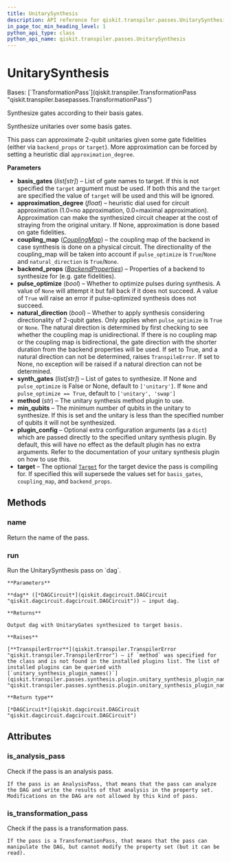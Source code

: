 ```yaml
---
title: UnitarySynthesis
description: API reference for qiskit.transpiler.passes.UnitarySynthesis
in_page_toc_min_heading_level: 1
python_api_type: class
python_api_name: qiskit.transpiler.passes.UnitarySynthesis
---
```


# UnitarySynthesis

<Class id="qiskit.transpiler.passes.UnitarySynthesis" github="https://github.com/qiskit/qiskit/tree/stable/0.24/qiskit/transpiler/passes/synthesis/unitary_synthesis.py" signature="UnitarySynthesis(*args, **kwargs)">
  Bases: [`TransformationPass`](qiskit.transpiler.TransformationPass "qiskit.transpiler.basepasses.TransformationPass")

  Synthesize gates according to their basis gates.

  Synthesize unitaries over some basis gates.

  This pass can approximate 2-qubit unitaries given some gate fidelities (either via `backend_props` or `target`). More approximation can be forced by setting a heuristic dial `approximation_degree`.

  **Parameters**

  *   **basis\_gates** (*list\[str]*) – List of gate names to target. If this is not specified the `target` argument must be used. If both this and the `target` are specified the value of `target` will be used and this will be ignored.
  *   **approximation\_degree** (*float*) – heuristic dial used for circuit approximation (1.0=no approximation, 0.0=maximal approximation). Approximation can make the synthesized circuit cheaper at the cost of straying from the original unitary. If None, approximation is done based on gate fidelities.
  *   **coupling\_map** ([*CouplingMap*](qiskit.transpiler.CouplingMap "qiskit.transpiler.CouplingMap")) – the coupling map of the backend in case synthesis is done on a physical circuit. The directionality of the coupling\_map will be taken into account if `pulse_optimize` is `True`/`None` and `natural_direction` is `True`/`None`.
  *   **backend\_props** ([*BackendProperties*](qiskit.providers.models.BackendProperties "qiskit.providers.models.BackendProperties")) – Properties of a backend to synthesize for (e.g. gate fidelities).
  *   **pulse\_optimize** (*bool*) – Whether to optimize pulses during synthesis. A value of `None` will attempt it but fall back if it does not succeed. A value of `True` will raise an error if pulse-optimized synthesis does not succeed.
  *   **natural\_direction** (*bool*) – Whether to apply synthesis considering directionality of 2-qubit gates. Only applies when `pulse_optimize` is `True` or `None`. The natural direction is determined by first checking to see whether the coupling map is unidirectional. If there is no coupling map or the coupling map is bidirectional, the gate direction with the shorter duration from the backend properties will be used. If set to True, and a natural direction can not be determined, raises `TranspileError`. If set to None, no exception will be raised if a natural direction can not be determined.
  *   **synth\_gates** (*list\[str]*) – List of gates to synthesize. If None and `pulse_optimize` is False or None, default to `['unitary']`. If `None` and `pulse_optimize == True`, default to `['unitary', 'swap']`
  *   **method** (*str*) – The unitary synthesis method plugin to use.
  *   **min\_qubits** – The minimum number of qubits in the unitary to synthesize. If this is set and the unitary is less than the specified number of qubits it will not be synthesized.
  *   **plugin\_config** – Optional extra configuration arguments (as a `dict`) which are passed directly to the specified unitary synthesis plugin. By default, this will have no effect as the default plugin has no extra arguments. Refer to the documentation of your unitary synthesis plugin on how to use this.
  *   **target** – The optional [`Target`](qiskit.transpiler.Target "qiskit.transpiler.Target") for the target device the pass is compiling for. If specified this will supersede the values set for `basis_gates`, `coupling_map`, and `backend_props`.

  ## Methods

  <span id="qiskit-transpiler-passes-unitarysynthesis-name" />

  ### name

  <Function id="qiskit.transpiler.passes.UnitarySynthesis.name" name="name" signature="UnitarySynthesis.name()">
    Return the name of the pass.
  </Function>

  <span id="qiskit-transpiler-passes-unitarysynthesis-run" />

  ### run

  <Function id="qiskit.transpiler.passes.UnitarySynthesis.run" name="run" signature="UnitarySynthesis.run(dag)">
    Run the UnitarySynthesis pass on `dag`.

    **Parameters**

    **dag** ([*DAGCircuit*](qiskit.dagcircuit.DAGCircuit "qiskit.dagcircuit.dagcircuit.DAGCircuit")) – input dag.

    **Returns**

    Output dag with UnitaryGates synthesized to target basis.

    **Raises**

    [**TranspilerError**](qiskit.transpiler.TranspilerError "qiskit.transpiler.TranspilerError") – if `method` was specified for the class and is not found in the installed plugins list. The list of installed plugins can be queried with [`unitary_synthesis_plugin_names()`](qiskit.transpiler.passes.synthesis.plugin.unitary_synthesis_plugin_names "qiskit.transpiler.passes.synthesis.plugin.unitary_synthesis_plugin_names")

    **Return type**

    [*DAGCircuit*](qiskit.dagcircuit.DAGCircuit "qiskit.dagcircuit.dagcircuit.DAGCircuit")
  </Function>

  ## Attributes

  ### is\_analysis\_pass

  <Attribute id="qiskit.transpiler.passes.UnitarySynthesis.is_analysis_pass" name="is_analysis_pass">
    Check if the pass is an analysis pass.

    If the pass is an AnalysisPass, that means that the pass can analyze the DAG and write the results of that analysis in the property set. Modifications on the DAG are not allowed by this kind of pass.
  </Attribute>

  ### is\_transformation\_pass

  <Attribute id="qiskit.transpiler.passes.UnitarySynthesis.is_transformation_pass" name="is_transformation_pass">
    Check if the pass is a transformation pass.

    If the pass is a TransformationPass, that means that the pass can manipulate the DAG, but cannot modify the property set (but it can be read).
  </Attribute>
</Class>


